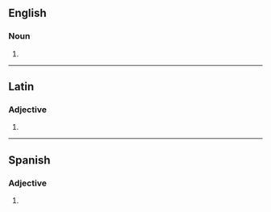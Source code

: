 {{also|oratórios|Oratórios}}
==English==

===Noun===
{{head|en|noun plural form}}

# {{plural of|oratorio|lang=en}}

----

==Latin==

===Adjective===
{{la-adj-form|ōrātōriōs}}

# {{inflection of|ōrātōrius||acc|m|p|lang=la}}

----

==Spanish==

===Adjective===
{{head|es|adjective form|g=m-p}}

# {{masculine plural of|oratorio|lang=es}}